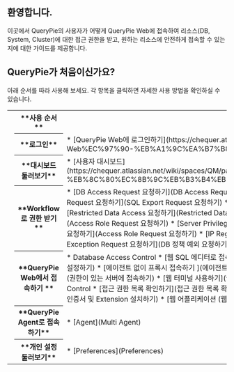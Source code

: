 ## 환영합니다.
이곳에서 QueryPie의 사용자가 어떻게 QueryPie Web에 접속하여 리소스(DB, System, Cluster)에 대한 접근 권한을 받고, 원하는 리소스에 안전하게 접속할 수 있는지에 대한 가이드를 제공합니다.



## QueryPie가 처음이신가요?
아래 순서를 따라 사용해 보세요. 각 항목을 클릭하면 자세한 사용 방법을 확인하실 수 있습니다.

<table data-table-width="760" data-layout="default" local-id="c53b8e8a-3f68-476f-aa0a-03f2f0eb700f">
<colgroup>
<col/>
<col/>
<col/>
</colgroup>
<tbody>
<tr>
<th class="numberingColumn">
</th>
<th data-highlight-colour="var(--ds-background-accent-gray-subtlest, #F4F5F7)">
 **사용 순서** 
</th>
<th data-highlight-colour="var(--ds-background-accent-gray-subtlest, #F4F5F7)">
 **기능** 
</th>
</tr>
<tr>
<td class="numberingColumn">
</td>
<th data-highlight-colour="var(--ds-background-accent-gray-subtlest, #F4F5F7)">
 **로그인** 
</th>
<td>
* [QueryPie Web에 로그인하기](https://chequer.atlassian.net/wiki/spaces/QM/pages/578945174/My+Dashboard#QueryPie-Web%EC%97%90-%EB%A1%9C%EA%B7%B8%EC%9D%B8%ED%95%98%EA%B8%B0)
</td>
</tr>
<tr>
<td class="numberingColumn">
</td>
<th data-highlight-colour="var(--ds-background-accent-gray-subtlest, #F4F5F7)">
 **대시보드 둘러보기** 
</th>
<td>
* [사용자 대시보드](https://chequer.atlassian.net/wiki/spaces/QM/pages/578945174/My+Dashboard#%EC%82%AC%EC%9A%A9%EC%9E%90-%EB%8C%80%EC%8B%9C%EB%B3%B4%EB%93%9C) 
</td>
</tr>
<tr>
<td class="numberingColumn">
</td>
<th data-highlight-colour="var(--ds-background-accent-gray-subtlest, #F4F5F7)">
 **Workflow로 권한 받기 ** 
</th>
<td>
* [DB Access Request 요청하기](DB Access Request 요청하기)
* [SQL Request 요청하기](SQL Request 요청하기)
* [SQL Export Request 요청하기](SQL Export Request 요청하기)
* [Unmasking Request 요청하기](Unmasking Request 요청하기 (마스킹 해제 요청))
* [Restricted Data Access 요청하기](Restricted Data Access 요청하기 (제한된 데이터 접근 요청))
* [Server Access Request 요청하기](Access Role Request 요청하기)
* [Server Privilege Request 요청하기](Server Privilege Request 요청하기)
* [Access Role Request 요청하기](Access Role Request 요청하기)
* [IP Registration Request 요청하기](IP Registration Request 요청하기)
* [DB Policy Exception Request 요청하기](DB 정책 예외 요청하기 (DB Policy Exception Request))
</td>
</tr>
<tr>
<td class="numberingColumn">
</td>
<th data-highlight-colour="var(--ds-background-accent-gray-subtlest, #F4F5F7)">
 **QueryPie Web에서 접속하기 ** 
</th>
<td>
* Database Access Control 
    * [웹 SQL 에디터로 접속하기](웹 SQL 에디터로 접속하기)
    * [Default Privilege 설정하기 ](Default Privilege 설정하기)
    * [에이전트 없이 프록시 접속하기 ](에이전트 없이 프록시 접속하기)
* Server Access Control
    * [접근 권한이 있는 서버에 접속하기](권한이 있는 서버에 접속하기) 
    * [웹 터미널 사용하기](웹 터미널 사용하기)
    * [웹 SFTP 사용하기 ](웹 SFTP 사용하기)
* Kubernetes Access Control
    * [접근 권한 목록 확인하기](접근 권한 목록 확인하기)
* Web Access Control
    * [Root CA 인증 서 및 Extension 설치하기](Root CA 인증서 및 Extension 설치하기)
    * [웹 어플리케이션 (웹 사이트) 접속하기](웹 어플리케이션 (웹 사이트) 접속하기)
</td>
</tr>
<tr>
<td class="numberingColumn">
</td>
<th data-highlight-colour="var(--ds-background-accent-gray-subtlest, #F4F5F7)">
 **QueryPie Agent로 접속하기** 
</th>
<td>
* [Agent](Multi Agent)
</td>
</tr>
<tr>
<td class="numberingColumn">
</td>
<th data-highlight-colour="var(--ds-background-accent-gray-subtlest, #F4F5F7)">
 **개인 설정 둘러보기** 
</th>
<td>
* [Preferences](Preferences)
</td>
</tr>
</tbody>
</table>


